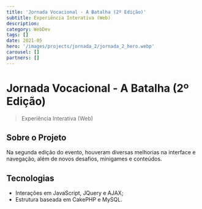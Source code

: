 ```yaml
---
title: 'Jornada Vocacional - A Batalha (2º Edição)'
subtitle: Experiência Interativa (Web)
description: 
category: WebDev
tags: []
date: 2021-05
hero: '/images/projects/jornada_2/jornada_2_hero.webp'
carousel: []
partners: []
---
```


# Jornada Vocacional - A Batalha (2º Edição)

> Experiência Interativa (Web)

## Sobre o Projeto

Na segunda edição do evento, houveram diversas melhorias na interface e navegação, além de novos desafios, minigames e conteúdos. 

## Tecnologias

- Interações em JavaScript, JQuery e AJAX;
- Estrutura baseada em CakePHP e MySQL.